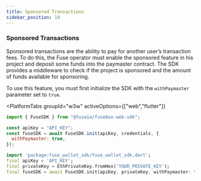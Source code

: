 ```yaml
---
title: Sponsored Transactions
sidebar_position: 19
---
```



### Sponsored Transactions

Sponsored transactions are the ability to pay for another user’s transaction fees. To do this, the Fuse operator must enable the sponsored feature in his project and deposit some funds into the paymaster contract. The SDK provides a middleware to check if the project is sponsored and the amount of funds available for sponsoring.

To use this feature, you must first initialize the SDK with the `withPaymaster` parameter set to `true`.

<PlatformTabs
	groupId="w3w"
	activeOptions={["web","flutter"]}
>
<PlatformTabItem value="web">

```javascript
import { FuseSDK } from "@fuseio/fusebox-web-sdk";

const apiKey = "API_KEY";
const fuseSDK = await FuseSDK.init(apiKey, credentials, {
  withPaymaster: true,
});
```

</PlatformTabItem>

<PlatformTabItem value="flutter">

```dart
import 'package:fuse_wallet_sdk/fuse_wallet_sdk.dart';
final apiKey = 'API_KEY';
final privateKey = EthPrivateKey.fromHex('YOUR_PRIVATE_KEY');
final fuseSDK = await FuseSDK.init(apiKey, privateKey, withPaymaster: true);
```

</PlatformTabItem>
</PlatformTabs>
